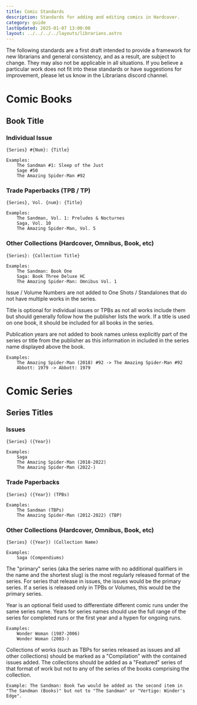 ```yaml
---
title: Comic Standards
description: Standards for adding and editing comics in Hardcover.
category: guide
lastUpdated: 2025-01-07 13:00:00
layout: ../../../../layouts/librarians.astro
---
```



<Aside type="notice">
    The following standards are a first draft intended to provide a framework for new librarians and general consistency, and as a result, are subject to change. They may also not be applicable in all situations. If you believe a particular work does not fit into these standards or have suggestions for improvement, please let us know in the Librarians discord channel.
</Aside>

# Comic Books

## Book Title

### Individual Issue

    {Series} #{Num}: {Title}

    Examples:
        The Sandman #1: Sleep of the Just
        Sage #50
        The Amazing Spider-Man #92

### Trade Paperbacks (TPB / TP)

    {Series}, Vol. {num}: {Title}

    Examples:
        The Sandman, Vol. 1: Preludes & Nocturnes
        Saga, Vol. 10
        The Amazing Spider-Man, Vol. 5

### Other Collections (Hardcover, Omnibus, Book, etc)

    {Series}: {Collection Title}

    Examples:
        The Sandman: Book One
        Saga: Book Three Deluxe HC
        The Amazing Spider-Man: Omnibus Vol. 1

Issue / Volume Numbers are not added to One Shots / Standalones that do not have multiple works in the series.

Title is optional for individual issues or TPBs as not all works include them but should generally follow how the publisher lists the work. If a title is used on one book, it should be included for all books in the series.

Publication years are not added to book names unless explicitly part of the series or title from the publisher as this information in included in the series name displayed above the book.

    Examples:
        The Amazing Spider-Man (2018) #92 -> The Amazing Spider-Man #92
        Abbott: 1979 -> Abbott: 1979

# Comic Series

## Series Titles

### Issues

    {Series} ({Year})

    Examples:
        Saga
        The Amazing Spider-Man (2018-2022)
        The Amazing Spider-Man (2022-)

### Trade Paperbacks 

    {Series} ({Year}) (TPBs)

    Examples:
        The Sandman (TBPs)
        The Amazing Spider-Man (2012-2022) (TBP)

### Other Collections (Hardcover, Omnibus, Book, etc)

    {Series} ({Year}) (Collection Name)

    Examples:
        Saga (Compendiums)

The "primary" series (aka the series name with no additional qualifiers in the name and the shortest slug) is the most regularly released format of the series. For series that release in issues, the issues would be the primary series. If a series is released only in TPBs or Volumes, this would be the primary series.

Year is an optional field used to differentiate different comic runs under the same series name. Years for series names should use the full range of the series for completed runs or the first year and a hypen for ongoing runs.

    Examples:
        Wonder Woman (1987-2006)
        Wonder Woman (2003-)

Collections of works (such as TBPs for series released as issues and all other collections) should be marked as a "Compilation" with the contained issues added. The collections should be added as a "Featured" series of that format of work but not to any of the series of the books comprising the collection.

    Example: The Sandman: Book Two would be added as the second item in "The Sandman (Books)" but not to "The Sandman" or "Vertigo: Winder's Edge". 
